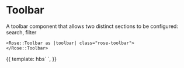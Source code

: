 
<Meta title="Rose|Toolbar" component="Toolbar" />

# Toolbar

A toolbar component that allows two distinct sections to be configured: search, filter

```htmlbars
<Rose::Toolbar as |toolbar| class="rose-toolbar">
</Rose::Toolbar>
```

<Preview>
  <Story name="Toolbar">{{
    template: hbs`
    <Rose::Toolbar as |toolbar|>
     </Rose::Toolbar>
    `,
  }}</Story>
</Preview>
